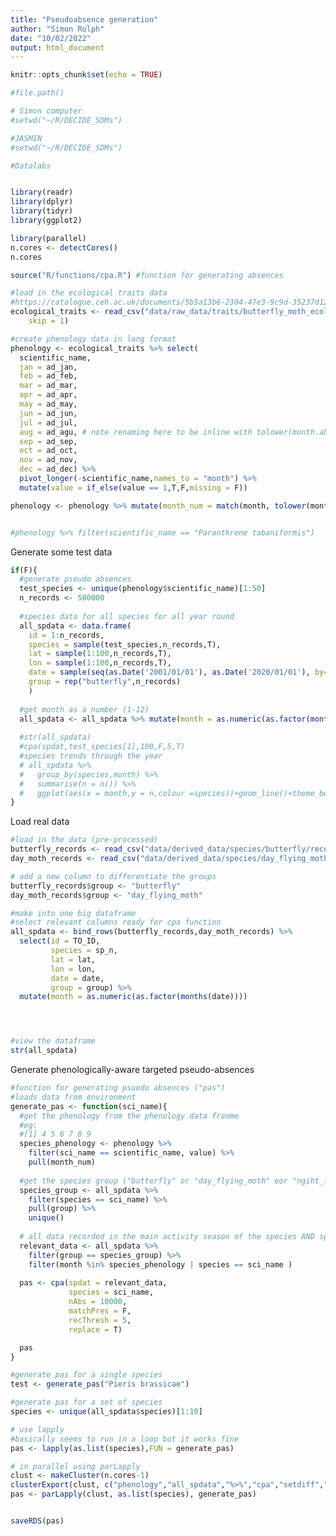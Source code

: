 ```yaml
---
title: "Pseudoabsence generation"
author: "Simon Rolph"
date: "10/02/2022"
output: html_document
---
```


```r
knitr::opts_chunk$set(echo = TRUE)
```


```r
#file.path()

# Simon computer
#setwd("~/R/DECIDE_SDMs")

#JASMIN
#setwd("~/R/DECIDE_SDMs")

#Datalabs


library(readr)
library(dplyr)
library(tidyr)
library(ggplot2)

library(parallel)
n.cores <- detectCores()
n.cores

source("R/functions/cpa.R") #function for generating absences


```

```r
#load in the ecological traits data
#https://catalogue.ceh.ac.uk/documents/5b5a13b6-2304-47e3-9c9d-35237d1232c6
ecological_traits <- read_csv("data/raw_data/traits/butterfly_moth_ecological_traits.csv", 
    skip = 1)

#create phenology data in long format
phenology <- ecological_traits %>% select(
  scientific_name,
  jan = ad_jan,
  feb = ad_feb,
  mar = ad_mar,
  apr = ad_apr,
  may = ad_may,
  jun = ad_jun,
  jul = ad_jul,
  aug = ad_agu, # note renaming here to be inline with tolower(month.abb)
  sep = ad_sep,
  oct = ad_oct,
  nov = ad_nov,
  dec = ad_dec) %>% 
  pivot_longer(-scientific_name,names_to = "month") %>%
  mutate(value = if_else(value == 1,T,F,missing = F))

phenology <- phenology %>% mutate(month_num = match(month, tolower(month.abb)))


#phenology %>% filter(scientific_name == "Paranthrene tabaniformis")


```


Generate some test data

```r
if(F){
  #generate pseudo absences
  test_species <- unique(phenology$scientific_name)[1:50]
  n_records <- 500000
  
  #species data for all species for all year round
  all_spdata <- data.frame(
    id = 1:n_records,
    species = sample(test_species,n_records,T),
    lat = sample(1:100,n_records,T),
    lon = sample(1:100,n_records,T),
    date = sample(seq(as.Date('2001/01/01'), as.Date('2020/01/01'), by="day"), n_records,T),
    group = rep("butterfly",n_records)
    )
  
  #get month as a number (1-12)
  all_spdata <- all_spdata %>% mutate(month = as.numeric(as.factor(months(date))))
  
  #str(all_spdata)
  #cpa(spdat,test_species[1],100,F,5,T)
  #species trends through the year
  # all_spdata %>% 
  #   group_by(species,month) %>%
  #   summarise(n = n()) %>%
  #   ggplot(aes(x = month,y = n,colour =species))+geom_line()+theme_bw()
}
```

Load real data
```r
#load in the data (pre-processed)
butterfly_records <- read_csv("data/derived_data/species/butterfly/records/butterfly_EastNorths_no_duplicates_2021_12_06.csv")
day_moth_records <- read_csv("data/derived_data/species/day_flying_moth/records/DayFlyingMoths_EastNorths_no_duplicates.csv")

# add a new column to differentiate the groups
butterfly_records$group <- "butterfly"
day_moth_records$group <- "day_flying_moth"

#make into one big dataframe
#select relevant columns ready for cpa function
all_spdata <- bind_rows(butterfly_records,day_moth_records) %>% 
  select(id = TO_ID,
         species = sp_n,
         lat = lat,
         lon = lon,
         date = date,
         group = group) %>%
  mutate(month = as.numeric(as.factor(months(date))))




#view the dataframe
str(all_spdata)
```

Generate phenologically-aware targeted pseudo-absences

```r
#function for generating psuedo absences ("pas")
#loads data from environment
generate_pas <- function(sci_name){
  #get the phenology from the phenology data fraome
  #eg:
  #[1] 4 5 6 7 8 9
  species_phenology <- phenology %>% 
    filter(sci_name == scientific_name, value) %>% 
    pull(month_num)
  
  #get the species group ("butterfly" or "day_flying_moth" eor "ngiht_flying_moth" etc.)
  species_group <- all_spdata %>% 
    filter(species == sci_name) %>% 
    pull(group) %>% 
    unique()
  
  # all data recorded in the main activity season of the species AND species records of the target species from outside their main recording activity
  relevant_data <- all_spdata %>% 
    filter(group == species_group) %>%
    filter(month %in% species_phenology | species == sci_name )
  
  pas <- cpa(spdat = relevant_data,
             species = sci_name,
             nAbs = 10000,
             matchPres = F,
             recThresh = 5,
             replace = T)

  pas
}

#generate pas for a single species
test <- generate_pas("Pieris brassicae")

#generate pas for a set of species
species <- unique(all_spdata$species)[1:10]

# use lapply
#basically seems to run in a loop but it works fine
pas <- lapply(as.list(species),FUN = generate_pas)

# in parallel using parLapply
clust <- makeCluster(n.cores-1)
clusterExport(clust, c("phenology","all_spdata","%>%","cpa","setdiff","filter","pull"))
pas <- parLapply(clust, as.list(species), generate_pas)


saveRDS(pas)

```





